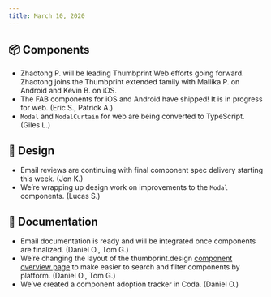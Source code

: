 ```yaml
---
title: March 10, 2020
---
```


## 📦 Components

-   Zhaotong P. will be leading Thumbprint Web efforts going forward. Zhaotong joins the Thumbprint extended family with Mallika P. on Android and Kevin B. on iOS.
-   The FAB components for iOS and Android have shipped! It is in progress for web. (Eric S., Patrick A.)
-   `Modal` and `ModalCurtain` for web are being converted to TypeScript. (Giles L.)

## 🍭 Design

-   Email reviews are continuing with final component spec delivery starting this week. (Jon K.)
-   We’re wrapping up design work on improvements to the `Modal` components. (Lucas S.)

## 📖 Documentation

-   Email documentation is ready and will be integrated once components are finalized. (Daniel O., Tom G.)
-   We’re changing the layout of the thumbprint.design [component overview page](https://thumbprint.design/components/overview/) to make easier to search and filter components by platform. (Daniel O., Tom G.)
-   We’ve created a component adoption tracker in Coda. (Daniel O.)
